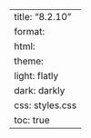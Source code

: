 ---
title: "8.2.10"
format:
    html:
        theme:
            light: flatly
            dark: darkly
        css: styles.css
        toc: true
---
